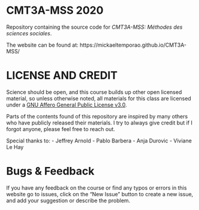 # CMT3A-MSS 2020
Repository containing the source code for *CMT3A-MSS: Méthodes des sciences sociales*.

The website can be found at: https://mickaeltemporao.github.io/CMT3A-MSS/

# LICENSE AND CREDIT
Science should be open, and this course builds up other open licensed material, so unless otherwise noted, all materials for this class are licensed under a [GNU Affero General Public License v3.0](https://spdx.org/licenses/AGPL-3.0-or-later.html).

Parts of the contents found of this repository are inspired by many others who have publicly released their materials.
I try to always give credit but if I forgot anyone, please feel free to reach out.

Special thanks to:
- Jeffrey Arnold
- Pablo Barbera 
- Anja Durovic 
- Viviane Le Hay 

# Bugs & Feedback
If you have any feedback on the course or find any typos or errors in this website go to issues, click on the “New Issue” button to create a new issue, and add your suggestion or describe the problem.
